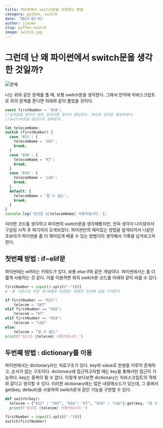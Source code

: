 ```yaml
---
title: 파이썬에서 switch문을 사용하는 방법
category: python, switch
date: '2023-02-02'
author: jjanmo
slug: python-switch
image: switch.jpg
---
```


# 그런데 난 왜 파이썬에서 switch문을 생각한 것일까?

![문제](https://velog.velcdn.com/images%2Fjjanmo%2Fpost%2F48c8e518-8c9f-4e5a-94b4-a137e23df329%2F%E1%84%89%E1%85%B3%E1%84%8F%E1%85%B3%E1%84%85%E1%85%B5%E1%86%AB%E1%84%89%E1%85%A3%E1%86%BA%202021-02-02%20%E1%84%8B%E1%85%A9%E1%84%8C%E1%85%A5%E1%86%AB%201.24.26.png)

나는 위와 같은 문제를 풀 때, 보통 switch문을 생각한다. 그래서 만약에 자바스크립트로 위의 문제를 푼다면 아래와 같이 풀었을 것이다.

```js
const firstNumber = '010';
//입력값을 받아서 번호 앞자리를 잘라서 할당한다. 예시로 임의로 할당하였다.
//switch문을 중심으로 살펴보자.

let telecomName;
switch (firstNumber) {
  case '011': {
    telecomName = 'SKT';
    break;
  }
  case '016': {
    telecomName = 'KT';
    break;
  }
  case '019': {
    telecomName = 'LGU';
    break;
  }
  default: {
    telecomName = '알 수 없는';
    break;
  }
}
console.log(`당신은 ${telecomName} 사용자입니다.`);
```

이러한 코드를 생각하고 파이썬의 switch문을 생각해봤지만, 전혀 생각이 나지않아서 구글링 시작 후 여기까지 오게되었다. 파이썬만의 재미있는 방법을 알게되어서 나같은 초보자가 파이썬을 좀 더 재미있게 배울 수 있는 방법이라 생각해서 기록을 남겨보고자한다.

## 첫번째 방법 : if~elif문

파이썬에는 elif라는 키워드가 있다. 보통 else if와 같은 개념이다. 파이썬에서는 좀 더 짧게 사용하는 것 같다. 이를 이용하면 위의 switch문 코드를 아래와 같이 바꿀 수 있다.

```python
firstNumber = input().split("-")[0]
# -를 기준으로 자른 후(배열로 반환됨) 배열의 첫번째 값을 가져온다

if firstNumber == "011":
    telecom = "SKT"
elif firstNumber == "016":
    telecom = "KT"
elif firstNumber == "019":
    telecom = "LGU"
else:
    telecom = "알 수 없는"
print(f'당신은 {telecom} 사용자입니다.')

```

## 두번째 방법 : dictionary를 이용

파이썬에서는 dictionary라는 자료구조가 있다. key와 value로 한쌍을 이루어 존재하고, 순서가 없는 구조이다. dictionary에 접근하고자할 때는 key를 통해서만 접근이 가능하다. key는 중복이 될 수 없다. 이렇게 보다보면 dictionary는 자바스크립트의 객체와 같다고 생각할 수 있다. 이러한 dictionary에는 많은 내장메소드가 있는데, 그 중에서 get(key, default)을 사용하여 switch문과 같은 기능을 구현할 수 있다.

```python
def switch(key):
  telecom = {"011" : "SKT", "016": "KT", "019" : "LGU"}.get(key, "알 수 없는")
  print(f'당신은 {telecom} 사용자입니다.')

firstNumber = input().split("-")[0]
switch(firstNumber)

```
